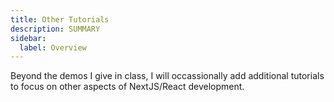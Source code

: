 ```yaml
---
title: Other Tutorials
description: SUMMARY
sidebar:
  label: Overview
---
```



Beyond the demos I give in class, I will occassionally add additional tutorials to focus on other aspects of NextJS/React development.